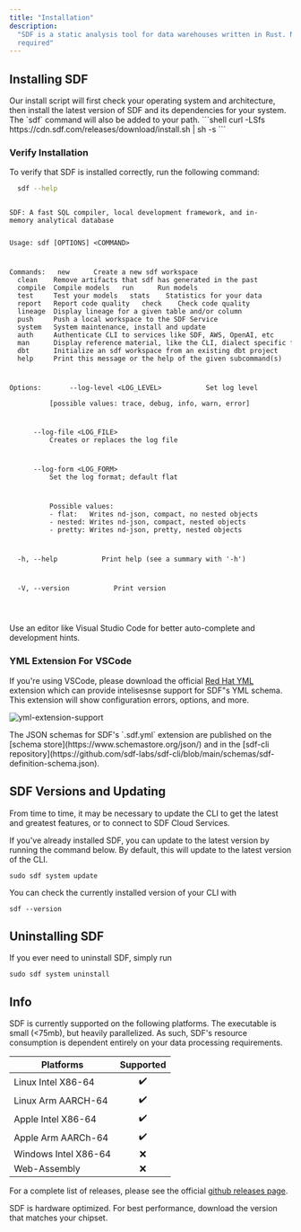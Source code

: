 ```yaml
---
title: "Installation"
description:
  "SDF is a static analysis tool for data warehouses written in Rust. No JVM
  required"
---
```


## Installing SDF

<Tabs>
  <Tab title="Binary Download">
    Our install script will first check your operating system and architecture,
    then install the latest version of SDF and its dependencies for your system.
    The `sdf` command will also be added to your path. 
    ```shell 
    curl -LSfs https://cdn.sdf.com/releases/download/install.sh | sh -s
    ```
  </Tab>
</Tabs>

### Verify Installation

To verify that SDF is installed correctly, run the following command:

```bash
  sdf --help
```

<div className="bg-[#0F1117] dark:bg-codeblock rounded-xl dark:ring-1 dark:ring-gray-800/50 relative">
<pre style={{ fontFamily: 'monospace', backgroundColor: 'transparent' }} className='language-shell'>
<code className='language-shell'>
SDF:&nbsp;A&nbsp;fast&nbsp;SQL&nbsp;compiler,&nbsp;local&nbsp;development&nbsp;framework,&nbsp;and&nbsp;in-memory&nbsp;analytical&nbsp;database

Usage:&nbsp;sdf&nbsp;[OPTIONS]&nbsp;&lt;COMMAND&gt;

Commands:
&nbsp;&nbsp;new&nbsp;&nbsp;&nbsp;&nbsp;&nbsp;&nbsp;Create&nbsp;a&nbsp;new&nbsp;sdf&nbsp;workspace
&nbsp;&nbsp;clean&nbsp;&nbsp;&nbsp;&nbsp;Remove&nbsp;artifacts&nbsp;that&nbsp;sdf&nbsp;has&nbsp;generated&nbsp;in&nbsp;the&nbsp;past
&nbsp;&nbsp;compile&nbsp;&nbsp;Compile&nbsp;models
&nbsp;&nbsp;run&nbsp;&nbsp;&nbsp;&nbsp;&nbsp;&nbsp;Run&nbsp;models
&nbsp;&nbsp;test&nbsp;&nbsp;&nbsp;&nbsp;&nbsp;Test&nbsp;your&nbsp;models
&nbsp;&nbsp;stats&nbsp;&nbsp;&nbsp;&nbsp;Statistics&nbsp;for&nbsp;your&nbsp;data
&nbsp;&nbsp;report&nbsp;&nbsp;&nbsp;Report&nbsp;code&nbsp;quality
&nbsp;&nbsp;check&nbsp;&nbsp;&nbsp;&nbsp;Check&nbsp;code&nbsp;quality
&nbsp;&nbsp;lineage&nbsp;&nbsp;Display&nbsp;lineage&nbsp;for&nbsp;a&nbsp;given&nbsp;table&nbsp;and/or&nbsp;column
&nbsp;&nbsp;push&nbsp;&nbsp;&nbsp;&nbsp;&nbsp;Push&nbsp;a&nbsp;local&nbsp;workspace&nbsp;to&nbsp;the&nbsp;SDF&nbsp;Service
&nbsp;&nbsp;system&nbsp;&nbsp;&nbsp;System&nbsp;maintenance,&nbsp;install&nbsp;and&nbsp;update
&nbsp;&nbsp;auth&nbsp;&nbsp;&nbsp;&nbsp;&nbsp;Authenticate&nbsp;CLI&nbsp;to&nbsp;services&nbsp;like&nbsp;SDF,&nbsp;AWS,&nbsp;OpenAI,&nbsp;etc
&nbsp;&nbsp;man&nbsp;&nbsp;&nbsp;&nbsp;&nbsp;&nbsp;Display&nbsp;reference&nbsp;material,&nbsp;like&nbsp;the&nbsp;CLI,&nbsp;dialect&nbsp;specific&nbsp;functions,&nbsp;schemas&nbsp;for&nbsp;authoring&nbsp;and&nbsp;interchange
&nbsp;&nbsp;dbt&nbsp;&nbsp;&nbsp;&nbsp;&nbsp;&nbsp;Initialize&nbsp;an&nbsp;sdf&nbsp;workspace&nbsp;from&nbsp;an&nbsp;existing&nbsp;dbt&nbsp;project
&nbsp;&nbsp;help&nbsp;&nbsp;&nbsp;&nbsp;&nbsp;Print&nbsp;this&nbsp;message&nbsp;or&nbsp;the&nbsp;help&nbsp;of&nbsp;the&nbsp;given&nbsp;subcommand(s)

Options:
&nbsp;&nbsp;&nbsp;&nbsp;&nbsp;&nbsp;--log-level&nbsp;&lt;LOG_LEVEL&gt;
&nbsp;&nbsp;&nbsp;&nbsp;&nbsp;&nbsp;&nbsp;&nbsp;&nbsp;&nbsp;Set&nbsp;log&nbsp;level
&nbsp;&nbsp;&nbsp;&nbsp;&nbsp;&nbsp;&nbsp;&nbsp;&nbsp;&nbsp;
&nbsp;&nbsp;&nbsp;&nbsp;&nbsp;&nbsp;&nbsp;&nbsp;&nbsp;&nbsp;[possible&nbsp;values:&nbsp;trace,&nbsp;debug,&nbsp;info,&nbsp;warn,&nbsp;error]

&nbsp;&nbsp;&nbsp;&nbsp;&nbsp;&nbsp;--log-file&nbsp;&lt;LOG_FILE&gt;
&nbsp;&nbsp;&nbsp;&nbsp;&nbsp;&nbsp;&nbsp;&nbsp;&nbsp;&nbsp;Creates&nbsp;or&nbsp;replaces&nbsp;the&nbsp;log&nbsp;file

&nbsp;&nbsp;&nbsp;&nbsp;&nbsp;&nbsp;--log-form&nbsp;&lt;LOG_FORM&gt;
&nbsp;&nbsp;&nbsp;&nbsp;&nbsp;&nbsp;&nbsp;&nbsp;&nbsp;&nbsp;Set&nbsp;the&nbsp;log&nbsp;format;&nbsp;default&nbsp;flat

&nbsp;&nbsp;&nbsp;&nbsp;&nbsp;&nbsp;&nbsp;&nbsp;&nbsp;&nbsp;Possible&nbsp;values:
&nbsp;&nbsp;&nbsp;&nbsp;&nbsp;&nbsp;&nbsp;&nbsp;&nbsp;&nbsp;-&nbsp;flat:&nbsp;&nbsp;&nbsp;Writes&nbsp;nd-json,&nbsp;compact,&nbsp;no&nbsp;nested&nbsp;objects
&nbsp;&nbsp;&nbsp;&nbsp;&nbsp;&nbsp;&nbsp;&nbsp;&nbsp;&nbsp;-&nbsp;nested:&nbsp;Writes&nbsp;nd-json,&nbsp;compact,&nbsp;nested&nbsp;objects
&nbsp;&nbsp;&nbsp;&nbsp;&nbsp;&nbsp;&nbsp;&nbsp;&nbsp;&nbsp;-&nbsp;pretty:&nbsp;Writes&nbsp;nd-json,&nbsp;pretty,&nbsp;nested&nbsp;objects

&nbsp;&nbsp;-h,&nbsp;--help
&nbsp;&nbsp;&nbsp;&nbsp;&nbsp;&nbsp;&nbsp;&nbsp;&nbsp;&nbsp;Print&nbsp;help&nbsp;(see&nbsp;a&nbsp;summary&nbsp;with&nbsp;&#39;-h&#39;)

&nbsp;&nbsp;-V,&nbsp;--version
&nbsp;&nbsp;&nbsp;&nbsp;&nbsp;&nbsp;&nbsp;&nbsp;&nbsp;&nbsp;Print&nbsp;version

</code>
</pre>
</div>

<Tip>
Use an editor like Visual Studio Code for better auto-complete and development hints.
</Tip>

### YML Extension For VSCode 
If you're using VSCode, please download the official [Red Hat YML](https://marketplace.visualstudio.com/items?itemName=redhat.vscode-yaml) extension which can provide intelisesnse support for SDF"s YML schema.
This extension will show configuration errors, options, and more.


![yml-extension-support](https://cdn.sdf.com/docs/red-hat-yml-sdf.png)

<Note>
The JSON schemas for SDF's `.sdf.yml` extension are published on the [schema store](https://www.schemastore.org/json/) and in the [sdf-cli repository](https://github.com/sdf-labs/sdf-cli/blob/main/schemas/sdf-definition-schema.json). 
</Note>


## SDF Versions and Updating

From time to time, it may be necessary to update the CLI to get the latest and
greatest features, or to connect to SDF Cloud Services.

If you've already installed SDF, you can update to the latest version by running
the command below. By default, this will update to the latest version of the
CLI.

```shell
sudo sdf system update
```

You can check the currently installed version of your CLI with

```shell
sdf --version
```

## Uninstalling SDF

If you ever need to uninstall SDF, simply run

```shell
sudo sdf system uninstall
```

## Info

SDF is currently supported on the following platforms. The executable is small
(\<75mb), but heavily parallelized. As such, SDF's resource consumption is
dependent entirely on your data processing requirements.

| Platforms            | Supported |
| -------------------- | :-------: |
| Linux Intel X86-64   |    ✔️     |
| Linux Arm AARCH-64   |    ✔️     |
| Apple Intel X86-64   |    ✔️     |
| Apple Arm AARCh-64   |    ✔️     |
| Windows Intel X86-64 |    ❌     |
| Web-Assembly         |    ❌     |

For a complete list of releases, please see the official
[github releases page](https://github.com/sdf-labs/sdf-cli/releases).

<Tip>
  SDF is hardware optimized. For best performance, download the version that
  matches your chipset.
</Tip>
